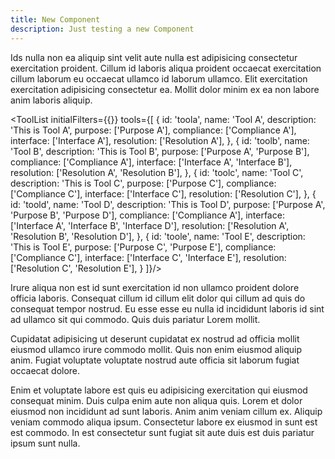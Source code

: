 ```yaml
---
title: New Component
description: Just testing a new Component
---
```


Ids nulla non ea aliquip sint velit aute nulla est adipisicing consectetur exercitation proident. Cillum id laboris aliqua proident occaecat exercitation cillum laborum eu occaecat ullamco id laborum ullamco. Elit exercitation exercitation adipisicing consectetur ea. Mollit dolor minim ex ea non labore anim laboris aliquip.

<ToolList initialFilters={{}} tools={[
  {
    id: 'toola',
    name: 'Tool A',
    description: 'This is Tool A',
    purpose: ['Purpose A'],
    compliance: ['Compliance A'],
    interface: ['Interface A'],
    resolution: ['Resolution A'],
  },
  {
    id: 'toolb',
    name: 'Tool B',
    description: 'This is Tool B',
    purpose: ['Purpose A', 'Purpose B'],
    compliance: ['Compliance A'],
    interface: ['Interface A', 'Interface B'],
    resolution: ['Resolution A', 'Resolution B'],
  },
  {
    id: 'toolc',
    name: 'Tool C',
    description: 'This is Tool C',
    purpose: ['Purpose C'],
    compliance: ['Compliance C'],
    interface: ['Interface C'],
    resolution: ['Resolution C'],
  },
  {
    id: 'toold',
    name: 'Tool D',
    description: 'This is Tool D',
    purpose: ['Purpose A', 'Purpose B', 'Purpose D'],
    compliance: ['Compliance A'],
    interface: ['Interface A', 'Interface B', 'Interface D'],
    resolution: ['Resolution A', 'Resolution B', 'Resolution D'],
  },
  {
    id: 'toole',
    name: 'Tool E',
    description: 'This is Tool E',
    purpose: ['Purpose C', 'Purpose E'],
    compliance: ['Compliance C'],
    interface: ['Interface C', 'Interface E'],
    resolution: ['Resolution C', 'Resolution E'],
  }
]}/>

Irure aliqua non est id sunt exercitation id non ullamco proident dolore officia laboris. Consequat cillum id cillum elit dolor qui cillum ad quis do consequat tempor nostrud. Eu esse esse eu nulla id incididunt laboris id sint ad ullamco sit qui commodo. Quis duis pariatur Lorem mollit.

Cupidatat adipisicing ut deserunt cupidatat ex nostrud ad officia mollit eiusmod ullamco irure commodo mollit. Quis non enim eiusmod aliquip anim. Fugiat voluptate voluptate nostrud aute officia sit laborum fugiat occaecat dolore.

Enim et voluptate labore est quis eu adipisicing exercitation qui eiusmod consequat minim. Duis culpa enim aute non aliqua quis. Lorem et dolor eiusmod non incididunt ad sunt laboris. Anim anim veniam cillum ex. Aliquip veniam commodo aliqua ipsum. Consectetur labore ex eiusmod in sunt est est commodo. In est consectetur sunt fugiat sit aute duis est duis pariatur ipsum sunt nulla.